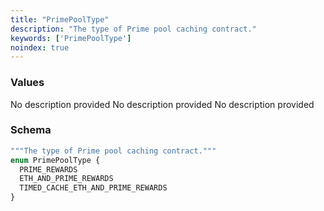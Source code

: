 ```yaml
---
title: "PrimePoolType"
description: "The type of Prime pool caching contract."
keywords: ['PrimePoolType']
noindex: true
---
```


### Values

<ResponseField name="PRIME_REWARDS" type="enum">
  No description provided
</ResponseField>

<ResponseField name="ETH_AND_PRIME_REWARDS" type="enum">
  No description provided
</ResponseField>

<ResponseField name="TIMED_CACHE_ETH_AND_PRIME_REWARDS" type="enum">
  No description provided
</ResponseField>

### Schema


```graphql 
"""The type of Prime pool caching contract."""
enum PrimePoolType {
  PRIME_REWARDS
  ETH_AND_PRIME_REWARDS
  TIMED_CACHE_ETH_AND_PRIME_REWARDS
}
```
